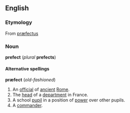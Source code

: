 ==English==
===Etymology===
From {{L.}} [[præfectus]]

===Noun===
'''prefect''' (''plural'' '''prefects''')

====Alternative spellings====
'''præfect''' (''old-fashioned'')

# An [[official]] of [[ancient]] [[Rome]].
# The [[head]] of a [[department]] in France.
# A school [[pupil]] in a position of [[power]] over other pupils.
# A [[commander]].
